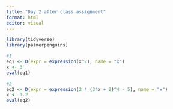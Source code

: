 ```yaml
---
title: "Day 2 after class assignment"
format: html
editor: visual
---
```


```r
library(tidyverse)
library(palmerpenguins)
```

```r
#1
eq1 <- D(expr = expression(x^2), name = "x")
x <- 3
eval(eq1)

```

```r
#2
eq2 <- D(expr = expression(2 * (3*x + 2)^4 - 5), name = "x")
x <- 1.2
eval(eq2)
```

